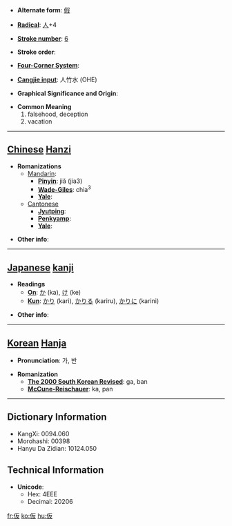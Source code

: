 * '''Alternate form''': [[假]]

* '''[[Wiktionary:Chinese radical index| Radical]]''': [[Wiktionary:Chinese radical index 人|人]]+4

* '''[[Wiktionary:Chinese total strokes index|Stroke number]]''': [[Wiktionary:Chinese total strokes index 6|6]]

* '''Stroke order''': 

* '''[[Wiktionary:Chinese four corner index|Four-Corner System]]''': 

* '''[[Wiktionary:Chinese Cangjie index|Cangjie input]]''': 人竹水 (OHE)

* '''Graphical Significance and Origin''': 

* '''Common Meaning'''
*#falsehood, deception
*# vacation


----

== [[Chinese]] [[Hanzi]] ==

* '''Romanizations'''
** [[Mandarin]]:
*** '''[[Pinyin]]''': jiǎ (jia3)
*** '''[[Wade-Giles]]''': chia<sup>3</sup>
*** '''[[Yale]]''': 
**[[Cantonese]]
***'''[[Jyutping]]''':
***'''[[Penkyamp]]''': 
***'''[[Yale]]''': 

* '''Other info''': 

----

== [[Japanese]] [[kanji]] ==

* '''Readings'''
** '''[[On]]''': [[か]] (ka), [[け]] (ke)
** '''[[Kun]]''': [[かり]] (kari), [[かりる]] (kariru), [[かりに]] (karini)

* '''Other info''':  

----

== [[Korean]] [[Hanja]] ==

* '''Pronunciation''': 가, 반

* '''Romanization'''
** '''[[The 2000 South Korean Revised Romanization|The 2000 South Korean Revised]]''': ga, ban
** '''[[McCune-Reischauer]]''': ka, pan

----

== Dictionary Information ==

* KangXi: 0094.060
* Morohashi: 00398
* Hanyu Da Zidian: 10124.050

== Technical Information ==

* '''Unicode''':
** Hex: 4EEE
** Decimal: 20206

[[fr:仮]]
[[ko:仮]]
[[hu:仮]]